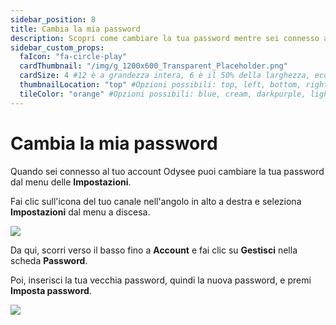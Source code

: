 ---
sidebar_position: 8
title: Cambia la mia password
description: Scopri come cambiare la tua password mentre sei connesso a Odysee dalle impostazioni
sidebar_custom_props:
  faIcon: "fa-circle-play"
  cardThumbnail: "/img/g_1200x600_Transparent_Placeholder.png"
  cardSize: 4 #12 è a grandezza intera, 6 è il 50% della larghezza, ecc.
  thumbnailLocation: "top" #Opzioni possibili: top, left, bottom, right, none
  tileColor: "orange" #Opzioni possibili: blue, cream, darkpurple, lightpurple, mauve, orange, pink, none
---

# Cambia la mia password

Quando sei connesso al tuo account Odysee puoi cambiare la tua password dal menu delle **Impostazioni**.

Fai clic sull'icona del tuo canale nell'angolo in alto a destra e seleziona **Impostazioni** dal menu a discesa.

![](/img/es/image_24.png)

Da qui, scorri verso il basso fino a **Account** e fai clic su **Gestisci** nella scheda **Password**.

Poi, inserisci la tua vecchia password, quindi la nuova password, e premi **Imposta password**.

![](/img/es/image_25.png)
